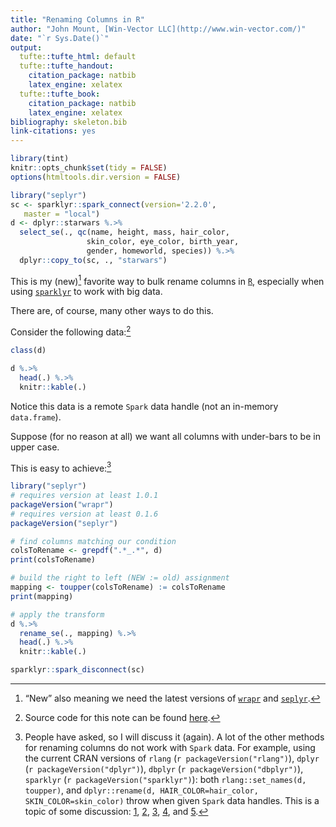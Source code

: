 ```yaml
---
title: "Renaming Columns in R"
author: "John Mount, [Win-Vector LLC](http://www.win-vector.com/)"
date: "`r Sys.Date()`"
output:
  tufte::tufte_html: default
  tufte::tufte_handout:
    citation_package: natbib
    latex_engine: xelatex
  tufte::tufte_book:
    citation_package: natbib
    latex_engine: xelatex
bibliography: skeleton.bib
link-citations: yes
---
```



```r
library(tint)
knitr::opts_chunk$set(tidy = FALSE)
options(htmltools.dir.version = FALSE)

library("seplyr")
sc <- sparklyr::spark_connect(version='2.2.0', 
   master = "local")
d <- dplyr::starwars %.>%
  select_se(., qc(name, height, mass, hair_color, 
                 skin_color, eye_color, birth_year, 
                 gender, homeworld, species)) %.>%
  dplyr::copy_to(sc, ., "starwars")
```

This is my (new)^["New" also meaning we need the latest versions 
of [`wrapr`](https://winvector.github.io/wrapr/) and [`seplyr`](https://winvector.github.io/seplyr/).] favorite way to bulk rename columns in [`R`](https://www.r-project.org),
especially when using [`sparklyr`](https://spark.rstudio.com) to work with big data. 

There are, of course, many other ways to do this.

Consider the following data:^[Source code for this note can be found [here](https://github.com/WinVector/WinVector.github.io/blob/master/FluidData/Renaming.Rmd).]

```r
class(d)

d %.>%
  head(.) %.>%
  knitr::kable(.)
```

Notice this data is a remote `Spark` data handle (not an in-memory `data.frame`).

Suppose (for no reason at all) we want all columns with under-bars to be in upper case.

This is easy to achieve:^[People have asked, so I will discuss it (again).
A lot of the other methods for renaming columns
do not work with `Spark` data. For example, using the current CRAN versions of 
`rlang` (`r packageVersion("rlang")`),
`dplyr` (`r packageVersion("dplyr")`),
`dbplyr` (`r packageVersion("dbplyr")`),
`sparklyr`  (`r packageVersion("sparklyr")`): both `rlang::set_names(d, toupper)`,
and `dplyr::rename(d, HAIR_COLOR=hair_color, SKIN_COLOR=skin_color)` throw
when given `Spark` data handles.  This is a topic of some discussion: 
[1](https://github.com/rstudio/sparklyr/issues/678),
[2](https://github.com/rstudio/sparklyr/issues/900),
[3](https://github.com/tidyverse/dplyr/issues/2776),
[4](https://github.com/tidyverse/dplyr/issues/2860),
and [5](https://stackoverflow.com/questions/45622262/sparklyr-change-all-column-names-spark-dataframe).]


```r
library("seplyr")
# requires version at least 1.0.1
packageVersion("wrapr") 
# requires version at least 0.1.6
packageVersion("seplyr") 

# find columns matching our condition
colsToRename <- grepdf(".*_.*", d)
print(colsToRename)

# build the right to left (NEW := old) assignment
mapping <- toupper(colsToRename) := colsToRename
print(mapping)

# apply the transform
d %.>% 
  rename_se(., mapping) %.>%
  head(.) %.>%
  knitr::kable(.)
```

 
```r
sparklyr::spark_disconnect(sc)
```

